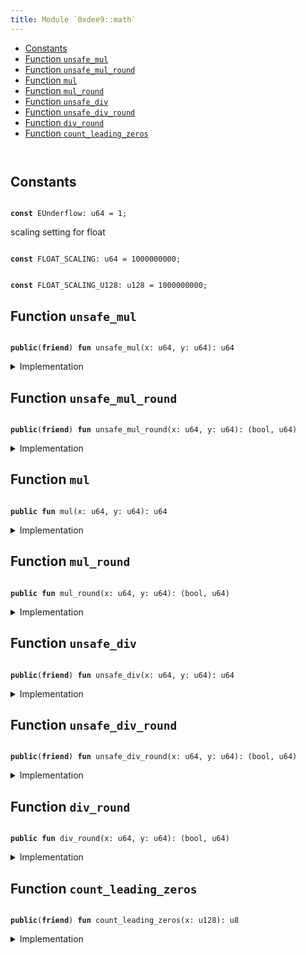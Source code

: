 ```yaml
---
title: Module `0xdee9::math`
---
```




-  [Constants](#@Constants_0)
-  [Function `unsafe_mul`](#0xdee9_math_unsafe_mul)
-  [Function `unsafe_mul_round`](#0xdee9_math_unsafe_mul_round)
-  [Function `mul`](#0xdee9_math_mul)
-  [Function `mul_round`](#0xdee9_math_mul_round)
-  [Function `unsafe_div`](#0xdee9_math_unsafe_div)
-  [Function `unsafe_div_round`](#0xdee9_math_unsafe_div_round)
-  [Function `div_round`](#0xdee9_math_div_round)
-  [Function `count_leading_zeros`](#0xdee9_math_count_leading_zeros)


<pre><code>
</code></pre>



<Link id="@Constants_0"></Link>

## Constants


<Link id="0xdee9_math_EUnderflow"></Link>



<pre><code>
<b>const</b> <Link href="math#0xdee9_math_EUnderflow">EUnderflow</Link>: u64 = 1;
</code></pre>



<Link id="0xdee9_math_FLOAT_SCALING"></Link>

scaling setting for float


<pre><code>
<b>const</b> <Link href="math#0xdee9_math_FLOAT_SCALING">FLOAT_SCALING</Link>: u64 = 1000000000;
</code></pre>



<Link id="0xdee9_math_FLOAT_SCALING_U128"></Link>



<pre><code>
<b>const</b> <Link href="math#0xdee9_math_FLOAT_SCALING_U128">FLOAT_SCALING_U128</Link>: u128 = 1000000000;
</code></pre>



<Link id="0xdee9_math_unsafe_mul"></Link>

## Function `unsafe_mul`



<pre><code>
<b>public</b>(<b>friend</b>) <b>fun</b> <Link href="math#0xdee9_math_unsafe_mul">unsafe_mul</Link>(x: u64, y: u64): u64
</code></pre>



<details>
<summary>Implementation</summary>


<pre><code>
<b>public</b>(package) <b>fun</b> <Link href="math#0xdee9_math_unsafe_mul">unsafe_mul</Link>(x: u64, y: u64): u64 \{
    <b>let</b> (_, result) = <Link href="math#0xdee9_math_unsafe_mul_round">unsafe_mul_round</Link>(x, y);
    result
}
</code></pre>



</details>

<Link id="0xdee9_math_unsafe_mul_round"></Link>

## Function `unsafe_mul_round`



<pre><code>
<b>public</b>(<b>friend</b>) <b>fun</b> <Link href="math#0xdee9_math_unsafe_mul_round">unsafe_mul_round</Link>(x: u64, y: u64): (bool, u64)
</code></pre>



<details>
<summary>Implementation</summary>


<pre><code>
<b>public</b>(package) <b>fun</b> <Link href="math#0xdee9_math_unsafe_mul_round">unsafe_mul_round</Link>(x: u64, y: u64): (bool, u64) \{
    <b>let</b> x = x <b>as</b> u128;
    <b>let</b> y = y <b>as</b> u128;
    <b>let</b> <b>mut</b> is_round_down = <b>true</b>;
    <b>if</b> ((x * y) % <Link href="math#0xdee9_math_FLOAT_SCALING_U128">FLOAT_SCALING_U128</Link> == 0) is_round_down = <b>false</b>;
    (is_round_down, (x * y / <Link href="math#0xdee9_math_FLOAT_SCALING_U128">FLOAT_SCALING_U128</Link>) <b>as</b> u64)
}
</code></pre>



</details>

<Link id="0xdee9_math_mul"></Link>

## Function `mul`



<pre><code>
<b>public</b> <b>fun</b> <Link href="math#0xdee9_math_mul">mul</Link>(x: u64, y: u64): u64
</code></pre>



<details>
<summary>Implementation</summary>


<pre><code>
<b>public</b> <b>fun</b> <Link href="math#0xdee9_math_mul">mul</Link>(x: u64, y: u64): u64 \{
    <b>let</b> (_, result) = <Link href="math#0xdee9_math_unsafe_mul_round">unsafe_mul_round</Link>(x, y);
    <b>assert</b>!(result &gt; 0, <Link href="math#0xdee9_math_EUnderflow">EUnderflow</Link>);
    result
}
</code></pre>



</details>

<Link id="0xdee9_math_mul_round"></Link>

## Function `mul_round`



<pre><code>
<b>public</b> <b>fun</b> <Link href="math#0xdee9_math_mul_round">mul_round</Link>(x: u64, y: u64): (bool, u64)
</code></pre>



<details>
<summary>Implementation</summary>


<pre><code>
<b>public</b> <b>fun</b> <Link href="math#0xdee9_math_mul_round">mul_round</Link>(x: u64, y: u64): (bool, u64) \{
    <b>let</b> (is_round_down, result) = <Link href="math#0xdee9_math_unsafe_mul_round">unsafe_mul_round</Link>(x, y);
    <b>assert</b>!(result &gt; 0, <Link href="math#0xdee9_math_EUnderflow">EUnderflow</Link>);
    (is_round_down, result)
}
</code></pre>



</details>

<Link id="0xdee9_math_unsafe_div"></Link>

## Function `unsafe_div`



<pre><code>
<b>public</b>(<b>friend</b>) <b>fun</b> <Link href="math#0xdee9_math_unsafe_div">unsafe_div</Link>(x: u64, y: u64): u64
</code></pre>



<details>
<summary>Implementation</summary>


<pre><code>
<b>public</b>(package) <b>fun</b> <Link href="math#0xdee9_math_unsafe_div">unsafe_div</Link>(x: u64, y: u64): u64 \{
    <b>let</b> (_, result) = <Link href="math#0xdee9_math_unsafe_div_round">unsafe_div_round</Link>(x, y);
    result
}
</code></pre>



</details>

<Link id="0xdee9_math_unsafe_div_round"></Link>

## Function `unsafe_div_round`



<pre><code>
<b>public</b>(<b>friend</b>) <b>fun</b> <Link href="math#0xdee9_math_unsafe_div_round">unsafe_div_round</Link>(x: u64, y: u64): (bool, u64)
</code></pre>



<details>
<summary>Implementation</summary>


<pre><code>
<b>public</b>(package) <b>fun</b> <Link href="math#0xdee9_math_unsafe_div_round">unsafe_div_round</Link>(x: u64, y: u64): (bool, u64) \{
    <b>let</b> x = x <b>as</b> u128;
    <b>let</b> y = y <b>as</b> u128;
    <b>let</b> <b>mut</b> is_round_down = <b>true</b>;
    <b>if</b> ((x * (<Link href="math#0xdee9_math_FLOAT_SCALING">FLOAT_SCALING</Link> <b>as</b> u128) % y) == 0) is_round_down = <b>false</b>;
    (is_round_down, (x * (<Link href="math#0xdee9_math_FLOAT_SCALING">FLOAT_SCALING</Link> <b>as</b> u128) / y) <b>as</b> u64)
}
</code></pre>



</details>

<Link id="0xdee9_math_div_round"></Link>

## Function `div_round`



<pre><code>
<b>public</b> <b>fun</b> <Link href="math#0xdee9_math_div_round">div_round</Link>(x: u64, y: u64): (bool, u64)
</code></pre>



<details>
<summary>Implementation</summary>


<pre><code>
<b>public</b> <b>fun</b> <Link href="math#0xdee9_math_div_round">div_round</Link>(x: u64, y: u64): (bool, u64) \{
    <b>let</b> (is_round_down, result) = <Link href="math#0xdee9_math_unsafe_div_round">unsafe_div_round</Link>(x, y);
    <b>assert</b>!(result &gt; 0, <Link href="math#0xdee9_math_EUnderflow">EUnderflow</Link>);
    (is_round_down, result)
}
</code></pre>



</details>

<Link id="0xdee9_math_count_leading_zeros"></Link>

## Function `count_leading_zeros`



<pre><code>
<b>public</b>(<b>friend</b>) <b>fun</b> <Link href="math#0xdee9_math_count_leading_zeros">count_leading_zeros</Link>(x: u128): u8
</code></pre>



<details>
<summary>Implementation</summary>


<pre><code>
<b>public</b>(package) <b>fun</b> <Link href="math#0xdee9_math_count_leading_zeros">count_leading_zeros</Link>(<b>mut</b> x: u128): u8 \{
    <b>if</b> (x == 0) \{
        128
    } <b>else</b> \{
        <b>let</b> <b>mut</b> n: u8 = 0;
        <b>if</b> (x & 0xFFFFFFFFFFFFFFFF0000000000000000 == 0) \{
            // x's higher 64 is all zero, shift the lower part over
            x = x &lt;&lt; 64;
            n = n + 64;
        };
        <b>if</b> (x & 0xFFFFFFFF000000000000000000000000 == 0) \{
            // x's higher 32 is all zero, shift the lower part over
            x = x &lt;&lt; 32;
            n = n + 32;
        };
        <b>if</b> (x & 0xFFFF0000000000000000000000000000 == 0) \{
            // x's higher 16 is all zero, shift the lower part over
            x = x &lt;&lt; 16;
            n = n + 16;
        };
        <b>if</b> (x & 0xFF000000000000000000000000000000 == 0) \{
            // x's higher 8 is all zero, shift the lower part over
            x = x &lt;&lt; 8;
            n = n + 8;
        };
        <b>if</b> (x & 0xF0000000000000000000000000000000 == 0) \{
            // x's higher 4 is all zero, shift the lower part over
            x = x &lt;&lt; 4;
            n = n + 4;
        };
        <b>if</b> (x & 0xC0000000000000000000000000000000 == 0) \{
            // x's higher 2 is all zero, shift the lower part over
            x = x &lt;&lt; 2;
            n = n + 2;
        };
        <b>if</b> (x & 0x80000000000000000000000000000000 == 0) \{
            n = n + 1;
        };

        n
    }
}
</code></pre>



</details>
